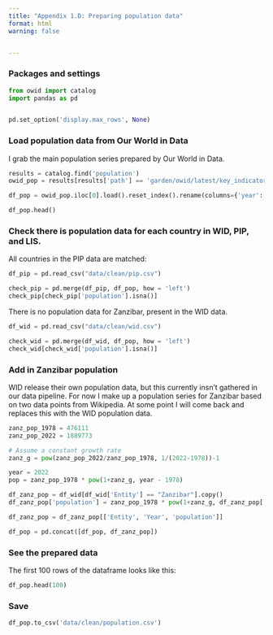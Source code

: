 ```yaml
---
title: "Appendix 1.D: Preparing population data"
format: html
warning: false


---
```



::: {.callout-note collapse="true" appearance="minimal"}
### Packages and settings
```python
from owid import catalog
import pandas as pd


pd.set_option('display.max_rows', None)
```
:::


::: {.callout-note collapse="true" appearance="minimal"}
### Load population data from Our World in Data

I grab the main population series prepared by Our World in Data.
```python

results = catalog.find('population')
owid_pop = results[results['path'] == 'garden/owid/latest/key_indicators/population']

df_pop = owid_pop.iloc[0].load().reset_index().rename(columns={'year':'Year', 'country': 'Entity'})

df_pop.head()

```
:::


::: {.callout-note collapse="true" appearance="minimal"}
### Check there is population data for each country in WID, PIP, and LIS.

All countries in the PIP data are matched:
```python

df_pip = pd.read_csv("data/clean/pip.csv")

check_pip = pd.merge(df_pip, df_pop, how = 'left')
check_pip[check_pip['population'].isna()]

```

There is no population data for Zanzibar, present in the WID data.

```python
df_wid = pd.read_csv("data/clean/wid.csv")

check_wid = pd.merge(df_wid, df_pop, how = 'left')
check_wid[check_wid['population'].isna()]

```


:::

::: {.callout-note collapse="true" appearance="minimal"}
### Add in Zanzibar population

WID release their own population data, but this currently insn't gathered in our data pipeline. For now I make up a population series for Zanzibar based on two data points from Wikipedia. At some point I will come back and replaces this with the WID population data.

```python
zanz_pop_1978 = 476111
zanz_pop_2022 = 1889773

# Assume a constant growth rate
zanz_g = pow(zanz_pop_2022/zanz_pop_1978, 1/(2022-1978))-1

year = 2022
pop = zanz_pop_1978 * pow(1+zanz_g, year - 1978)

df_zanz_pop = df_wid[df_wid['Entity'] == "Zanzibar"].copy()
df_zanz_pop['population'] = zanz_pop_1978 * pow(1+zanz_g, df_zanz_pop['Year'] - 1978)

df_zanz_pop = df_zanz_pop[['Entity', 'Year', 'population']]

df_pop = pd.concat([df_pop, df_zanz_pop])

```
:::

::: {.callout-note collapse="true" appearance="minimal"}
### See the prepared data

The first 100 rows of the dataframe looks like this:
```python
df_pop.head(100)
```

:::

::: {.callout-note collapse="true" appearance="minimal"}
### Save
```python
df_pop.to_csv('data/clean/population.csv')

```

:::
